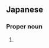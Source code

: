 ==Japanese==
{{ja-kanjitab|菜|奈}}

===Proper noun===
{{ja-pos|proper|なな}}

# {{given name|female|lang=ja|sort=なな}}